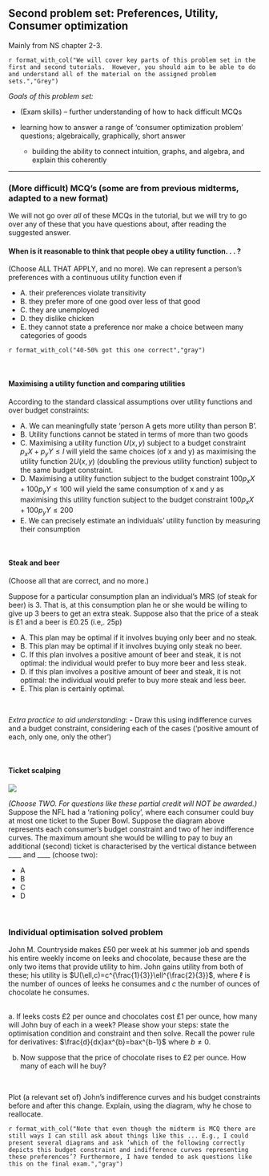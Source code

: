 \

## Second problem set: Preferences, Utility, Consumer optimization {-}

Mainly from NS chapter 2-3.

`r format_with_col("We will cover key parts of this problem set in the first and second tutorials.  However, you should aim to be able to do and understand all of the material on the assigned problem sets.","Grey")`


*Goals of this problem set:*

- (Exam skills) --  further understanding of how to hack difficult MCQs

-  learning how to answer a range of 'consumer optimization problem' questions; algebraically, graphically, short answer
    - building the ability to connect intuition, graphs, and algebra,  and explain this coherently

***

### (More difficult) MCQ's (some are from previous midterms, adapted to a new format) {-}

We will not go over *all* of these MCQs in the tutorial, but we will try to go over any of these that you have questions about, after reading the suggested answer.

#### When is it reasonable to think that people obey a utility function. . . ? {-}

(Choose ALL THAT APPLY, and no more). We can represent a person's preferences with a continuous utility function even if

- A. their preferences violate transitivity
- B. they prefer more of one good over less of that good
- C. they are unemployed
- D. they dislike chicken
- E. they cannot state a preference nor make a choice between many categories of goods

<!-- [comment]: <> (ANSBB)

*Suggested answer* \
b,c,d. \
Transitivity and complete preferences (violated in a and e) are required axioms to have a utility representation. \
Monotonicity (b) is a common assumption for preferences and utility functions \
Unemployed people have preferences and utility functions just as do everyone else. Even someone with *no* income may have a utility function.
You can dislike any good, even chicken, and have a utility function ... that good will simply not enter into this function (or it may enter negatively if it's a 'bad').

[comment]: <> (ANSEE) -->

`r format_with_col("40-50% got this one correct","gray")`

\

#### Maximising a utility function and comparing utilities {-}

\textit{(Choose all that are correct, and no more.)} According to the standard classical assumptions over \textit{ordinal} utility functions and over budget constraints:

- A. We can meaningfully state 'person A gets more utility than person B'.
- B. Utility functions cannot be stated in terms of more than two goods
- C. Maximising a utility function $U(x,y)$  subject to a budget constraint $p_xX  + p_yY \leq  I$ will yield the same choices (of x and y) as maximising the utility function $2U(x,y)$ (doubling the previous utility function) subject to the same budget constraint.
- D. Maximising a utility function subject to the budget constraint $100p_xX  + 100p_yY \leq  100$ will yield the same consumption of x and y as maximising this utility function subject to the budget constraint $100p_xX  + 100p_yY \leq  200$
- E. We can precisely estimate  an individuals' utility function  by measuring their consumption

<!--
Ans: 
C. Maximising a utility function $U(x,y)$  subject to a budget constraint $p_xX  + p_yY \leq  I$ will yield the same choices (of x and y) as maximising the utility function $2U(x,y)$ (doubling the previous utility function) subject to the same budget constraint.
-->

\

#### Steak and beer {-}

(Choose all that are correct, and no more.)

Suppose for a particular consumption plan an individual’s MRS (of steak for beer) is 3. That is, at this consumption plan he or she would be willing to give up 3 beers to get an extra steak. Suppose also that the price of a steak is £1 and a beer is £0.25 (i.e,. 25p) 

- A. This plan may be optimal if it involves buying only beer and no steak.
- B. This plan may be optimal if it involves buying only steak no beer.
- C. If this plan involves a positive amount of beer and steak, it is not optimal: the individual would prefer to buy more beer and less steak.
- D. If this plan involves a positive amount of beer and steak, it is not optimal: the individual would prefer to buy more steak and less beer.
- E. This plan is certainly optimal.

<!-- [comment]: <> (ANSBB)

*Suggested answer* \
-  This plan may be optimal if it involves buying only beer and no steak. 
-  If this plan involves a positive amount of beer and steak, it is not optimal: the individual would prefer to buy more beer and less steak.


Let's skip the formulae and just reason.

At her current level of consumption, steak is three times  as valuable to her as beer (per unit), yet it costs *four times* as much per unit. At the margin, every pound she spends, she can buy one steak or four beers; the latter would yield twice as much utility.
This means she should buy more beer and less steak.

As she does this, the MU of beer will decline, and the MU of steak will increase ... and she should keep making this shift until the rate she is willing to trade off steak to obtain beer is '1 steak per 4 beers', reflecting the price ratio.

However, if this point already represents "only buying beer and not steak" she cannot buy less than no steak.

<br> \bigskip

The tricky thing here is that at the point mentioned, steak is providing 3x as much utility 'per unit', but it costs 4 times as much, so the 'bang for the buck' is lower.

[comment]: <> (ANSEE)
-->

\

*Extra practice to aid understanding*: 
- Draw this using indifference curves and a budget constraint, considering each of the cases ('positive amount of each, only one, only the other')


<!-- [comment]: <> (TABB)

`r format_with_col("GTA's:","red")` Please draw this on the board at this point (indifference curves, budget constraint). Do all of this with student volunteers, or with the help of student input ('am I doing this right? ... 'should the line be here or here...? Should this curve slope upwards anywhere?').  Practice this in advance because it's easy to make an error (you might set up the axes in advance to save time). Suggest the students 'draw along'. Even though they don't need to draw this to answer the question, it may help them understand it.

Put beer on the vertical axis, so the budget constraint has a slope of (about) -4 (you might want to scale the axes a bit, otherwise the steep diagram is too hard to draw). Draw at least one indifference curve where the curve intersects the budget constraint at a point where the slope is -2 ... somewhat shallower than the budget constraint. This point will be towards the bottom right of the budget constraint.

Note that at this point the consumer is, at the margin willing to give up 3 beers to get 1 steak (the slope is 2) but she would have to give up 4 beers to get a steak, which would make her worse off (moving down and to the right along the B.C.). However, if she is willing to give up 2 beers to gain 1 steak, she is also willing to give up 1 steak to gain 2 beers, or half a steak to gain 1 beer, but she only needs to give up 1/4 of a steak to gain a beer. Thus 'moving up and to the left' along the B.C. makes her better off.


`r format_with_col("GTA's:","red")` This would be a good one to cover I expect some students will still be puzzled by this. Try to get such a student to explain it in her own words. Something like. . .

> if, where I am now each steak gives me twice as much happiness as a beer, but costs four times as much, it’s not worth it. In fact, this means that per pound sterling, steak gives me less happiness than beer. Logically, this means that actually beer gives me more happiness per £ than steak given my current levels. So I should buy more beer and less steak.

Draw it again for the 'no steak' case... redrawwing the indifference curves of course.


 [comment]: <> (TAEE) -->

\

#### Ticket scalping {-}

![](picsfigs/scalping.png)

*(Choose TWO. For questions like these partial credit will NOT be awarded.)* Suppose the NFL had a 'rationing policy', where each consumer could buy at most one ticket to the Super Bowl. Suppose the diagram above represents each consumer's budget constraint and two of her indifference curves. The maximum  amount she would be willing to pay to buy an additional (second) ticket is characterised by the vertical distance between ____  and  ____ (choose two):

- A
- B
- C
- D

<!--
Ans: B and D
-->

\

### Individual optimisation solved problem {-}

John M. Countryside makes £50 per week at his summer job and spends his entire weekly income on leeks and chocolate, because these are the only two items that provide utility to him. John gains utility from both of these; his utility is $U(\ell,c)=c^{\frac{1}{3}}\ell^{\frac{2}{3}}$, where $\ell$ is the number of ounces of leeks he consumes and $c$ the number of ounces of chocolate he consumes.

\
a.  If leeks costs £2 per ounce and chocolates cost £1 per ounce, how many will John buy of each in a week? Please show your steps: state the optimisation condition and constraint and then solve. Recall the power rule for derivatives: $\frac{d}{dx}ax^{b}=bax^{b-1}$ where $b\neq0$.



<!-- [comment]: <> (ANSBB)
*Suggested answer* \
$MU_{\ell}={\frac{2}{3}}c^{\frac{1}{3}}\ell^{-\frac{1}{3}}$

$MU_{c}={\frac{1}{3}}c^{-\frac{2}{3}}\ell^{\frac{2}{3}}$

For optimisation (where the second order condition holds, and where we consume some of both so it's not a corner solution; this will be the case here, extra points if anyone mentions this and more if they derive it):

$MU_{\ell}/MU_{c}=MRS=p_{\ell}/p_{c}$

$\ensuremath{\rightarrow}{\frac{2}{3}}c^{\frac{1}{3}}\ell^{-\frac{1}{3}}/{\frac{1}{3}}c^{-\frac{2}{3}}\ell^{\frac{2}{3}}=\frac{2}{1}$

$\rightarrow2c^{\frac{1}{3}}\ell^{-\frac{1}{3}}/c^{-\frac{2}{3}}\ell^{\frac{2}{3}}=2$

$\rightarrow c\ell^{-1}=1$

$\rightarrow c=\ell$

A slightly simpler way would have been to first make a monotonic transformation of the utility function, cubing it: $(U(\ell,c))^{3}=(c^{\frac{1}{3}}\ell^{\frac{2}{3}})^{3}=c\ell^{2}$. Then $MU_{\ell}=2c\ell$ and $MU_{c}=\ell^{2}$, implying $MU_{\ell}/MU_{c}=2c\ell/l^{2}=2c/\ell$... set equal to the price ratio $2c/\ell=2\rightarrow c=\ell$.

Partial credit: We also know the above is a Cobb-Douglas utility function so expenditure shares will be constant and reflect the relative power coefficients; as the coefficient on $\ell$ is twice that on c, we will spend twice as much on $\ell$, which, as it is twice as expensive, means buying the same amount of each.

Budget constraint: $2\ell+c=50$

Substituting in:

$2\ell+;w
\ell=50\rightarrow3\ell=50\rightarrow \ell =50/3}$

$c=\ell=50/3$

Check all the budget is spent: $2(50/3)+1(50/3)=50$

[comment]: <> (ANSEE) -->

b. Now suppose that the price of chocolate rises to £2 per ounce. How many of each will he buy?

\

Plot (a relevant set of) John's indifference curves and his budget constraints before and after this change. Explain, using the diagram, why he chose to reallocate.


<!-- [comment]: <> (ANSBB)

*Suggested answer* \

$MU_{\ell}/MU_{c}=MRS=2c\ell/l^{2}=2c/\ell$ still holds

Set it equal to the new price ratio: $2c/\ell=1\text{\ensuremath{\rightarrow}c=\ensuremath{\ell}/2}$

New budget constraint: $2\ell+2c=50$

Substituting in: $2\ell+\ell=50\rightarrow\ell=50/3\rightarrow c=\frac{50}{6}$

... (costs 100/3+50/3=150/3=50 ... so it adds up)


[comment]: <> (ANSEE) -->



<!-- [comment]: <> (TABB)
 `r format_with_col("GTA's:","red")` Cover in tutorial, emphasizing drawing budget constraints and indifference curves

[comment]: <> (TAEE) -->

`r format_with_col("Note that even though the midterm is MCQ there are still ways I can still ask about things like this ... E.g., I could present several diagrams and ask ’which of the following correctly depicts this budget constraint and indifference curves representing these preferences’? Furthermore, I have tended to ask questions like this on the final exam.","gray")`





